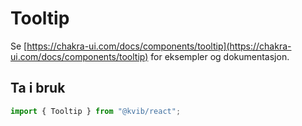 
<Meta title="Komponenter/Tooltip" />

# Tooltip

Se [https://chakra-ui.com/docs/components/tooltip](https://chakra-ui.com/docs/components/tooltip) for eksempler og dokumentasjon.

## Ta i bruk

```jsx
import { Tooltip } from "@kvib/react";
```
